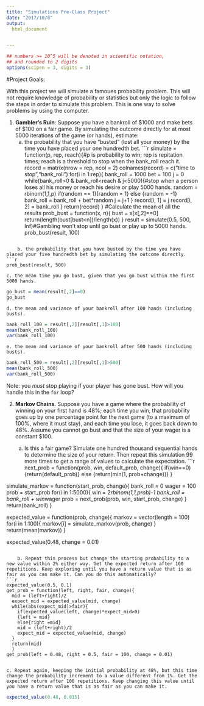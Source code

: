 ```yaml
---
title: "Simulations Pre-Class Project"
date: "2017/10/8"
output:
  html_document


---
```


<style type="text/css">
.table {

    width: 80%;
    margin-left:10%; 
    margin-right:10%;
}
</style>
```r
## numbers >= 10^5 will be denoted in scientific notation,
## and rounded to 2 digits
options(scipen = 3, digits = 3)
```




#Project Goals:


With this project we will simulate a famoues probability problem. This will not require knowledge of probability or statistics but only the logic to follow the steps in order to simulate this problem. This is one way to solve problems by using the computer. 

 1. **Gambler's Ruin**: Suppose you have a bankroll of $1000 and make bets of $100 on a fair game. By simulating the outcome directly for at most 5000 iterations of the game (or hands), estimate:
    a. the probability that you have "busted" (lost all your money) by the time you have placed your one hundredth bet. 
```r
simulate = function(p, rep, reach){#p is probability to win; rep is repitation times; reach is a threshold                                         to stop when the bank_roll reach it.
record = matrix(nrow = rep, ncol = 2)
colnames(record) = c("time to stop","bank_roll")
for(i in 1:rep){
  bank_roll = 1000
  bet = 100
  j = 0
  while(bank_roll>0 & bank_roll<reach & j<5000){#stop when a person loses all his money or reach his desire or                                                 play 5000 hands.
    random = rbinom(1,1,p)
    if(random == 1){random = 1}
    else {random = -1}
    bank_roll = bank_roll + bet*random
    j = j+1
  }
  record[i, 1] = j
  record[i, 2] = bank_roll
}
return(record)
}
#Calculate the mean of all the results
prob_bust = function(x, n){
  bust = x[x[,2]==0]
  return(length(bust[bust<n])/length(x))
}
result = simulate(0.5, 500, Inf)#Gambling won't stop until go bust or play up to 5000 hands.
prob_bust(result, 100)

```

    b. the probability that you have busted by the time you have placed your five hundredth bet by simulating the outcome directly. 
```r
prob_bust(result, 500)

```

    c. the mean time you go bust, given that you go bust within the first 5000 hands.
```r
go_bust = mean(result[,2]==0)
go_bust
```

    d. the mean and variance of your bankroll after 100 hands (including busts).
```r
bank_roll_100 = result[,2][result[,1]>100]
mean(bank_roll_100)
var(bank_roll_100)
```


    e. the mean and variance of your bankroll after 500 hands (including busts).
```r
bank_roll_500 = result[,2][result[,1]>500]
mean(bank_roll_500)
var(bank_roll_500)
```

 
Note: you *must* stop playing if your player has gone bust. How will you handle this in the `for` loop?

2. **Markov Chains**. Suppose you have a game where the probability of winning on your first hand is 48%; each time you win, that probability goes up by one percentage point for the next game (to a maximum of 100%, where it must stay), and each time you lose, it goes back down to 48%. Assume you cannot go bust and that the size of your wager is a constant $100.

    a. Is this a fair game? Simulate one hundred thousand sequential hands to determine the size of your return. Then repeat this simulation 99 more times to get a range of values to calculate the expectation.
```r
next_prob = function(prob, win, default_prob, change){
  if(win==0){return(default_prob)}
  else {return(min(1, prob+change))}
}

simulate_markov = function(start_prob, change){
  bank_roll = 0
  wager = 100
  prob = start_prob
  for(i in 1:5000){
  win = 2*rbinom(1,1,prob)-1
  bank_roll = bank_roll + win*wager
  prob = next_prob(prob, win, start_prob, change)
  }
  return(bank_roll)
}

expected_value = function(prob, change){
markov = vector(length = 100)
for(i in 1:100){
  markov[i] = simulate_markov(prob, change)
}
return(mean(markov))
}

expected_value(0.48, change = 0.01)

```

    b. Repeat this process but change the starting probability to a new value within 2% either way. Get the expected return after 100 repetitions. Keep exploring until you have a return value that is as fair as you can make it. Can you do this automatically?
```r
expected_value(0.5, 0.1)
get_prob = function(left, right, fair, change){
  mid = (left+right)/2
  expect_mid = expected_value(mid, change)
  while(abs(expect_mid)>fair){
    if(expected_value(left, change)*expect_mid>0)
    {left = mid}
    else{right =mid}
    mid = (left+right)/2
    expect_mid = expected_value(mid, change)
  }
  return(mid)
  }
get_prob(left = 0.48, right = 0.5, fair = 100, change = 0.01) 
  

```

    c. Repeat again, keeping the initial probability at 48%, but this time change the probability increment to a value different from 1%. Get the expected return after 100 repetitions. Keep changing this value until you have a return value that is as fair as you can make it. 
```r
expected_value(0.48, 0.015)
```

